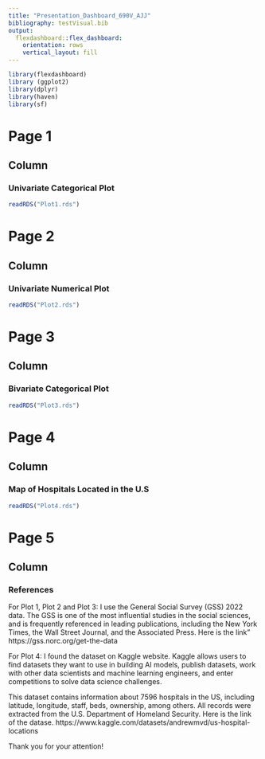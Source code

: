 ```yaml
---
title: "Presentation_Dashboard_690V_AJJ"
bibliography: testVisual.bib
output: 
  flexdashboard::flex_dashboard:
    orientation: rows
    vertical_layout: fill
---
```




```r
library(flexdashboard)
library (ggplot2)
library(dplyr)
library(haven)
library(sf)
```
Page 1
===================================== 
## Column {data-width="450"}

### Univariate Categorical Plot

```r
readRDS("Plot1.rds")
```


Page 2
===================================== 
## Column {data-width="450"}
### Univariate Numerical Plot

```r
readRDS("Plot2.rds")
```

Page 3
===================================== 
## Column {data-width="450"}

### Bivariate Categorical Plot 

```r
readRDS("Plot3.rds")
```

Page 4
===================================== 
## Column {data-width="450"}

### Map of Hospitals Located in the U.S

```r
readRDS("Plot4.rds")
```


Page 5
===================================== 
## Column {data-width="450"}

### References

For Plot 1, Plot 2 and Plot 3:
I use the General Social Survey (GSS) 2022 data. The GSS is one of the most influential studies in the social sciences, and is frequently referenced in leading publications, including the New York Times, the Wall Street Journal, and the Associated Press. Here is the link" https://gss.norc.org/get-the-data


For Plot 4:
I found the dataset on Kaggle website. Kaggle allows users to find datasets they want to use in building AI models, publish datasets, work with other data scientists and machine learning engineers, and enter competitions to solve data science challenges.

This dataset contains information about 7596 hospitals in the US, including latitude, longitude, staff, beds, ownership, among others.
All records were extracted from the U.S. Department of Homeland Security. Here is the link of the datase. https://www.kaggle.com/datasets/andrewmvd/us-hospital-locations

Thank you for your attention!

